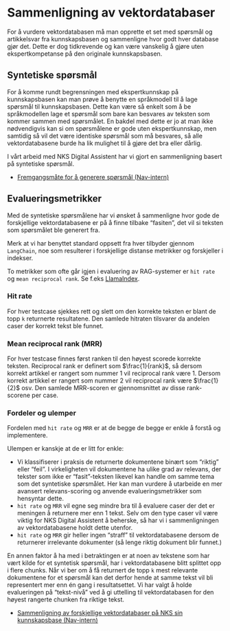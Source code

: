 # Sammenligning av vektordatabaser {#sec-tips-testing}

For å vurdere vektordatabasen må man opprette et set med spørsmål og
artikkelsvar fra kunnskapsbasen og sammenligne hvor godt hver database gjør det.
Dette er dog tidkrevende og kan være vanskelig å gjøre uten ekspertkompetanse på
den originale kunnskapsbasen.

## Syntetiske spørsmål

For å komme rundt begrensningen med ekspertkunnskap på kunnskapsbasen kan man
prøve å benytte en språkmodell til å lage spørsmål til kunnskapsbasen. Dette kan
være så enkelt som å be språkmodellen lage et spørsmål som bare kan besvares av
teksten som kommer sammen med spørsmålet. En bakdel med dette er jo at man ikke
nødvendigvis kan si om spørsmålene er gode uten ekspertkunnskap, men samtidig så
vil det være identiske spørsmål som må besvares, så alle vektordatabasene burde
ha lik mulighet til å gjøre det bra eller dårlig.

I vårt arbeid med NKS Digital Assistent har vi gjort en sammenligning basert på
syntetiske spørsmål.

- [Fremgangsmåte for å generere spørsmål
(Nav-intern)](https://data.ansatt.nav.no/story/98cec0de-b872-4713-a56f-9bdb49112345/index.html)

## Evalueringsmetrikker

Med de syntetiske spørsmålene har vi ønsket å sammenligne hvor gode de forskjellige vektordatabasene er på å finne tilbake "fasiten", det vil si teksten som spørsmålet ble generert fra. 

::: {.column-margin}
Merk at vi har benyttet standard oppsett fra hver tilbyder gjennom `LangChain`,
noe som resulterer i forskjellige distanse metrikker og forskjeller i indekser.
:::

To metrikker som ofte går igjen i evaluering av RAG-systemer er `hit rate` og `mean reciprocal rank`. Se f.eks [LlamaIndex](https://www.llamaindex.ai/blog/boosting-rag-picking-the-best-embedding-reranker-models-42d079022e83). 

### Hit rate
For hver testcase sjekkes rett og slett om den korrekte teksten er blant de topp `k` returnerte resultatene. Den samlede hitraten tilsvarer da andelen caser der korrekt tekst ble funnet.  

### Mean reciprocal rank (MRR)
For hver testcase finnes først ranken til den høyest scorede korrekte teksten. Reciprocal rank er definert som $\frac{1}{rank}$, så dersom korrekt artikkel er rangert som nummer 1 vil reciprocal rank være 1. Dersom korrekt artikkel er rangert som nummer 2 vil reciprocal rank være $\frac{1}{2}$ osv. Den samlede MRR-scoren er gjennomsnittet av disse rank-scorene per case. 

### Fordeler og ulemper
Fordelen med `hit rate` og `MRR` er at de begge de begge er enkle å forstå og implementere. 

Ulempen er kanskje at de er litt for enkle:  

- Vi klassifiserer i praksis de returnerte dokumentene binært som "riktig" eller "feil". I virkeligheten vil dokumentene ha ulike grad av relevans, der tekster som ikke er "fasit"-teksten likevel kan handle om samme tema som det syntetiske spørsmålet. Her kan man vurdere å utarbeide en mer avansert relevans-scoring og anvende evalueringsmetrikker som hensyntar dette.   
- `hit rate` og `MRR` vil egne seg  mindre bra til å evaluere caser der det er meningen å returnere mer enn 1 tekst. Selv om den type caser vil være viktig for NKS Digital Assistent å beherske, så har vi i sammenligningen av vektordatabasene holdt dette utenfor.  
- `hit rate` og `MRR` gir heller ingen "straff" til vektordatabasene dersom de returnerer irrelevante dokumenter (så lenge riktig dokument blir funnet.)  

En annen faktor å ha med i betraktingen er at noen av tekstene som har vært kilde for et syntetisk spørsmål, har i vektordatabasene blitt splittet opp i flere chunks. Når vi ber om å få returnert de topp `k` mest relevante dokumentene for et spørsmål kan det derfor hende at samme tekst vil bli representert mer enn én gang i resultatsettet. Vi har valgt å holde evalueringen på "tekst-nivå" ved å gi uttelling til vektordatabasen for den høyest rangerte chunken fra riktige tekst. 

- [Sammenligning av forskjellige vektordatabaser på NKS sin kunnskapsbase
(Nav-intern)](https://data.ansatt.nav.no/story/e17a7b82-8721-4357-ba92-4c734f68e9f5/index.html#resultater)